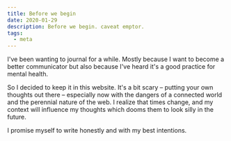 ---
title: Before we begin
date: 2020-01-29
description: Before we begin. caveat emptor.
tags:
  - meta
---

I've been wanting to journal for a while. Mostly because I want to become
a better communicator but also because I've heard it's a good practice for 
mental health.

So I decided to keep it in this website. It's a bit scary – putting your own 
thoughts out there – especially now with the dangers of a connected world and
the perennial nature of the web. I realize that times change, and my context
will influence my thoughts which dooms them to look silly in the future.

I promise myself to write honestly and with my best intentions.